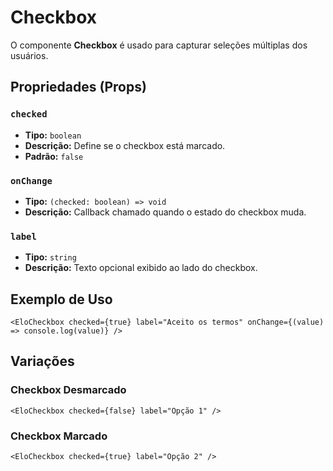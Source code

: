 # Checkbox

O componente **Checkbox** é usado para capturar seleções múltiplas dos usuários.

## Propriedades (Props)

### `checked`
- **Tipo:** `boolean`
- **Descrição:** Define se o checkbox está marcado.
- **Padrão:** `false`

### `onChange`
- **Tipo:** `(checked: boolean) => void`
- **Descrição:** Callback chamado quando o estado do checkbox muda.

### `label`
- **Tipo:** `string`
- **Descrição:** Texto opcional exibido ao lado do checkbox.

## Exemplo de Uso

```tsx
<EloCheckbox checked={true} label="Aceito os termos" onChange={(value) => console.log(value)} />
```

## Variações

### Checkbox Desmarcado
```tsx
<EloCheckbox checked={false} label="Opção 1" />
```

### Checkbox Marcado
```tsx
<EloCheckbox checked={true} label="Opção 2" />